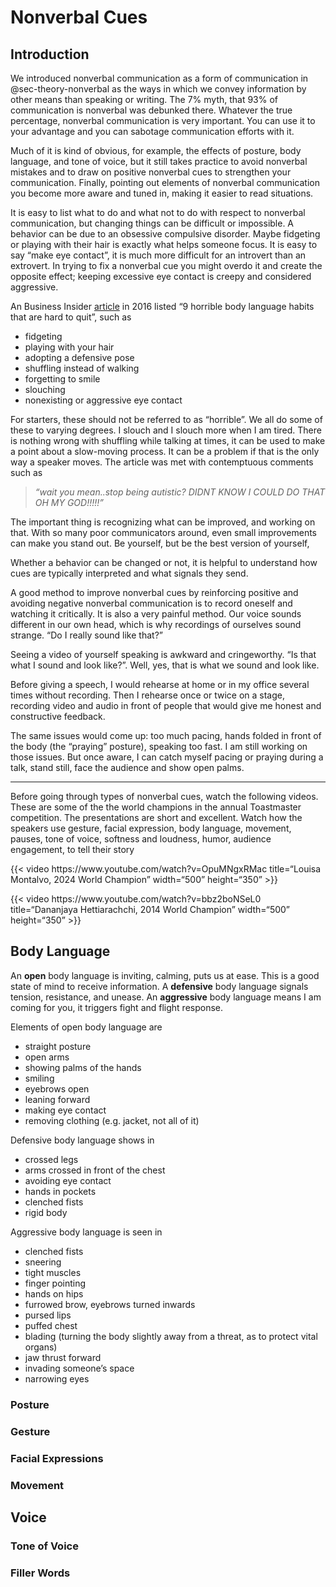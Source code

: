 <style>
.flushright {
   text-align: right;
}
</style>

# Nonverbal Cues {#sec-nonverbal}

## Introduction

We introduced nonverbal communication as a form of communication in @sec-theory-nonverbal
as the ways in which we convey information by other means than speaking or
writing. The 7\% myth, that 93\% of communication is nonverbal was debunked 
there. Whatever the true percentage, nonverbal communication is very important.
You can use it to your advantage and you can sabotage communication efforts
with it. 

Much of it is kind of obvious, for example, the effects of posture, body
language, and tone of voice, but it still takes practice to avoid nonverbal mistakes
and to draw on positive nonverbal cues to strengthen your communication.
Finally, pointing out elements of nonverbal communication you become more aware
and tuned in, making it easier to read situations.

It is easy to list what to do and what not to do with respect to nonverbal
communication, but changing things can be difficult or impossible. A behavior
can be due to an obsessive compulsive disorder. Maybe fidgeting or playing with
their hair is exactly what helps someone focus. It is easy to say "make eye contact",
it is much more difficult for an introvert than an extrovert. In trying to fix
a nonverbal cue you might overdo it and create the opposite effect; keeping
excessive eye contact is creepy and considered aggressive.

An Business Insider [article](https://www.businessinsider.com/horrible-body-language-habits-that-are-hard-to-quit-2016-10) 
in 2016 listed "9 horrible body language habits that are hard to quit", such as

- fidgeting
- playing with your hair
- adopting a defensive pose
- shuffling instead of walking
- forgetting to smile
- slouching
- nonexisting or aggressive eye contact

For starters, these should not be referred to as "horrible". We all do some of
these to varying degrees. I slouch and I slouch more when I am tired. There is
nothing wrong with shuffling while talking at times, it can be used to make a 
point about a slow-moving process. It can be a problem if that is the only way 
a speaker moves. The article was met with contemptuous comments such as 

>*"wait you mean..stop being autistic? DIDNT KNOW I COULD DO THAT OH MY GOD!!!!!"*

The important thing is recognizing what can be improved, and working on that.
With so many poor communicators around, even small improvements can make you
stand out. Be yourself, but be the best version of yourself,

Whether a behavior can be changed or not, it is helpful to understand how cues
are typically interpreted and what signals they send.


:::{.callout-note title="Personal Experience"}
A good method to improve nonverbal cues by reinforcing positive and avoiding
negative nonverbal communication is to record oneself and watching it critically.
It is also a very painful method. Our voice sounds different in our own head, 
which is why recordings of ourselves sound strange. "Do I really sound like that?"

Seeing a video of yourself speaking is awkward and cringeworthy. "Is that what
I sound and look like?". Well, yes, that is what we sound and look like. 

Before giving a speech, I would rehearse at home or in my office several times
without recording. Then I rehearse once or twice on a stage, recording video and
audio in front of people that would give me honest and constructive feedback.

The same issues would come up: too much pacing, hands folded in front of the
body (the "praying" posture), speaking too fast. I am still working on those
issues. But once aware, I can catch myself pacing or praying during a talk,
stand still, face the audience and show open palms.
:::

---

Before going through types of nonverbal cues, watch the following videos. These
are some of the the world champions in the annual Toastmaster competition. 
The presentations are short and excellent. Watch how the speakers use gesture, 
facial expression, body language, movement, pauses, tone of voice, softness and 
loudness, humor, audience engagement, to tell their story

{{< video https://www.youtube.com/watch?v=OpuMNgxRMac 
    title="Louisa Montalvo, 2024 World Champion"
    width="500" height="350" 
>}}

{{< video https://www.youtube.com/watch?v=bbz2boNSeL0
    title="Dananjaya Hettiarachchi, 2014 World Champion"
    width="500" height="350" 
>}}


## Body Language {#sec-nonverbal-bodylanguage}

An **open** body language is inviting, calming, puts us at ease. This is a good
state of mind to receive information. A **defensive** body language signals
tension, resistance, and unease. An **aggressive** body language means I am 
coming for you, it triggers fight and flight response.

Elements of open body language are

- straight posture
- open arms
- showing palms of the hands
- smiling
- eyebrows open
- leaning forward
- making eye contact
- removing clothing (e.g. jacket, not all of it)

Defensive body language shows in

- crossed legs
- arms crossed in front of the chest
- avoiding eye contact
- hands in pockets
- clenched fists
- rigid body

Aggressive body language is seen in 

- clenched fists
- sneering
- tight muscles
- finger pointing
- hands on hips
- furrowed brow, eyebrows turned inwards
- pursed lips
- puffed chest
- blading (turning the body slightly away from a threat, as to protect vital organs)
- jaw thrust forward
- invading someone's space
- narrowing eyes


### Posture

### Gesture

### Facial Expressions

### Movement

## Voice

### Tone of Voice

### Filler Words









